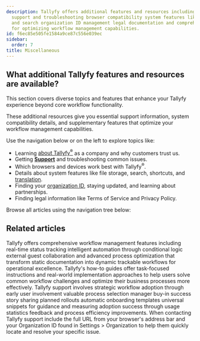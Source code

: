 ```yaml
---
description: Tallyfy offers additional features and resources including company information
  support and troubleshooting browser compatibility system features like file storage
  and search organization ID management legal documentation and comprehensive tutorials
  for optimizing workflow management capabilities.
id: f6ec85e505fe1584a9ce87c556e039ec
sidebar:
  order: 7
title: Miscellaneous
---
```


## What additional Tallyfy features and resources are available?

This section covers diverse topics and features that enhance your Tallyfy experience beyond core workflow functionality.

These additional resources give you essential support information, system compatibility details, and supplementary features that optimize your workflow management capabilities.

Use the navigation below or on the left to explore topics like:

- Learning [about Tallyfy<sup>®</sup>](/products/pro/miscellaneous/about-tallyfy/) as a company and why customers trust us.
- Getting **[Support](/products/pro/miscellaneous/support/)** and troubleshooting common issues.
- Which browsers and devices work best with Tallyfy<sup>®</sup>.
- Details about system features like file storage, search, shortcuts, and [translation](/products/pro/miscellaneous/how-can-i-translate-content-in-tallyfy/).
- Finding your [organization ID](/products/pro/miscellaneous/how-to-find-your-tallyfy-ids/), staying updated, and learning about partnerships.
- Finding legal information like Terms of Service and Privacy Policy.

Browse all articles using the navigation tree below:


<PageTree />


## Related articles
<CardGrid>
<LinkTitleCard header="<b>Tutorials > Key features</b>" href="/products/pro/tutorials/features/" > Tallyfy offers comprehensive workflow management features including real-time status tracking intelligent automation through conditional logic external guest collaboration and advanced process optimization that transform static documentation into dynamic trackable workflows for operational excellence. </LinkTitleCard>
<LinkTitleCard header="<b>Tutorials > How-to guides</b>" href="/products/pro/tutorials/how-to/" > Tallyfy's how-to guides offer task-focused instructions and real-world implementation approaches to help users solve common workflow challenges and optimize their business processes more effectively. </LinkTitleCard>
<LinkTitleCard header="<b>Miscellaneous > Support</b>" href="/products/pro/miscellaneous/support/" > Tallyfy support involves strategic workflow adoption through early user involvement valuable process selection manager buy-in success story sharing planned rollouts automatic onboarding templates universal snippets for guidance and measuring adoption success through usage statistics feedback and process efficiency improvements. </LinkTitleCard>
<LinkTitleCard header="<b>Support > Provide necessary info to Tallyfy's support team</b>" href="/products/pro/miscellaneous/support/how-to-provide-necessary-info-to-tallyfy-support/" > When contacting Tallyfy support include the full URL from your browser's address bar and your Organization ID found in Settings > Organization to help them quickly locate and resolve your specific issue. </LinkTitleCard>
</CardGrid>